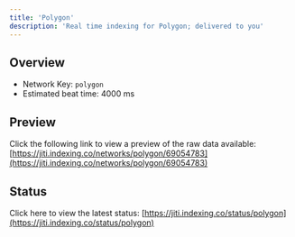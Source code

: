 ```yaml
---
title: 'Polygon'
description: 'Real time indexing for Polygon; delivered to you'
---
```


## Overview
- Network Key: `polygon`
- Estimated beat time: 4000 ms

## Preview
Click the following link to view a preview of the raw data available: [https://jiti.indexing.co/networks/polygon/69054783](https://jiti.indexing.co/networks/polygon/69054783)

## Status
Click here to view the latest status: [https://jiti.indexing.co/status/polygon](https://jiti.indexing.co/status/polygon)
